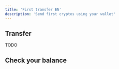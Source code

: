 ---
title: 'First transfer EN'
description: 'Send first cryptos using your wallet'
---

## Transfer

TODO

##  Check your balance

<AcademyWallet />

